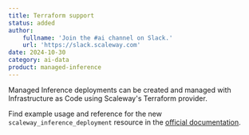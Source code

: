 ```yaml
---
title: Terraform support
status: added
author:
    fullname: 'Join the #ai channel on Slack.'
    url: 'https://slack.scaleway.com'
date: 2024-10-30
category: ai-data
product: managed-inference
---
```


Managed Inference deployments can be created and managed with Infrastructure as Code using Scaleway's Terraform provider. 

Find example usage and reference for the new `scaleway_inference_deployment` resource in the [official documentation](https://registry.terraform.io/providers/scaleway/scaleway/latest/docs/resources/inference_deployment).

